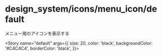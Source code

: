 
<Meta title="design_system/icons/menu_icon/default" component={MenuIcon} />

# design_system/icons/menu_icon/default

メニュー用のアイコンを表示する

<Story
  name="default"
  args={{
    size: 20,
    color: 'black',
    backgroundColor: '#C4C4C4',
    borderColor: 'black',
  }}></Story>

<Source>
  <MenuIcon />
</Source>

<Props story="default" />
